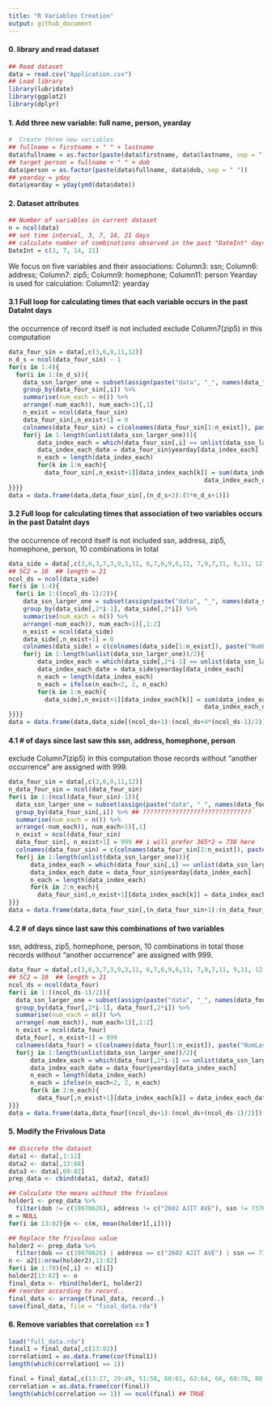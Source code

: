 ```yaml
---
title: "R Variables Creation"
output: github_document
---
```



#### 0. library and read dataset
```r
## Read dataset
data = read.csv("Application.csv")
## Load library
library(lubridate)
library(ggplot2)
library(dplyr)
```

#### 1. Add three new variable: full name, person, yearday
```r
#  Create three new variables
## fullname = firstname + " " + lastname
data$fullname = as.factor(paste(data$firstname, data$lastname, sep = " ")) 
## target person = fullname + " " + dob
data$person = as.factor(paste(data$fullname, data$dob, sep = " "))
## yearday = yday
data$yearday = yday(ymd(data$date))
```

#### 2. Dataset attributes
```r
## Number of variables in current dataset
n = ncol(data)
## set time interval, 3, 7, 14, 21 days
## calculate number of combinations observed in the past "DateInt" days
DateInt = c(3, 7, 14, 21)
```

We focus on five variables and their associations:
Column3: ssn; Column6: address; Column7: zip5; Column9: homephone; Column11: person
Yearday is used for calculation: 
Column12: yearday  

#### 3.1  Full loop for calculating times that each variable occurs in the past DataInt days
the occurrence of record itself is not included
exclude Column7(zip5) in this computation
```r
data_four_sin = data[,c(3,6,9,11,12)] 
n_d_s = ncol(data_four_sin) - 1
for(s in 1:4){
  for(i in 1:(n_d_s)){
    data_ssn_larger_one = subset(assign(paste("data", "_", names(data_four_sin)[i], sep = ""), data_four_sin %>%
    group_by(data_four_sin[,i]) %>% 
    summarise(num_each = n()) %>%
    arrange(-num_each)), num_each>1)[,1]
    n_exist = ncol(data_four_sin)
    data_four_sin[,n_exist+1] = 0
    colnames(data_four_sin) = c(colnames(data_four_sin[1:n_exist]), paste("NumLast", names(data_four_sin)[i], "Int", DateInt[s], sep = ""))
    for(j in 1:length(unlist(data_ssn_larger_one))){
        data_index_each = which(data_four_sin[,i] == unlist(data_ssn_larger_one[,1])[j])
        data_index_each_date = data_four_sin$yearday[data_index_each]
        n_each = length(data_index_each)
        for(k in 1:n_each){
          data_four_sin[,n_exist+1][data_index_each[k]] = sum(data_index_each_date>=(data_index_each_date[k]-DateInt[s]+1) &
                                                      data_index_each_date<=data_index_each_date[k]) - 1
}}}}
data = data.frame(data,data_four_sin[,(n_d_s+2):(5*n_d_s+1)])
```

#### 3.2  Full loop for calculating times that association of two variables occurs in the past DataInt days
the occurrence of record itself is not included
ssn, address, zip5, homephone, person, 10 combinations in total
```r
data_side = data[,c(3,6,3,7,3,9,3,11, 6,7,6,9,6,11, 7,9,7,11, 9,11, 12)] 
## 5C2 = 10  ## length = 21
ncol_ds = ncol(data_side)
for(s in 1:4){
  for(i in 1:((ncol_ds-1)/2)){
    data_ssn_larger_one = subset(assign(paste("data", "_", names(data_side)[2*i-1], names(data_side[2*i]), "Int", DateInt[s], sep = ""), data_side %>%
    group_by(data_side[,2*i-1], data_side[,2*i]) %>% 
    summarise(num_each = n()) %>%
    arrange(-num_each)), num_each>1)[,1:2]
    n_exist = ncol(data_side)
    data_side[,n_exist+1] = 0
    colnames(data_side) = c(colnames(data_side[1:n_exist]), paste("NumLast", names(data_side)[2*i-1], names(data_side[2*i]), "Int", DateInt[s], sep = ""))
    for(j in 1:length(unlist(data_ssn_larger_one))/2){
        data_index_each = which(data_side[,2*i-1] == unlist(data_ssn_larger_one[,1])[j] & data_side[,2*i] == unlist(data_ssn_larger_one[,2])[j])
        data_index_each_date = data_side$yearday[data_index_each]
        n_each = length(data_index_each)
        n_each = ifelse(n_each<2, 2, n_each) 
        for(k in 1:n_each){
          data_side[,n_exist+1][data_index_each[k]] = sum(data_index_each_date>=(data_index_each_date[k]-DateInt[s]+1) &
                                                      data_index_each_date<=data_index_each_date[k]) - 1
}}}}
data = data.frame(data,data_side[(ncol_ds+1):(ncol_ds+4*(ncol_ds-1)/2)]) 
```

#### 4.1  # of days since last saw this ssn, address, homephone, person 
exclude Column7(zip5) in this computation
those records without "another occurrence" are assigned with 999.
```r
data_four_sin = data[,c(3,6,9,11,12)]
n_data_four_sin = ncol(data_four_sin)
for(i in 1:(ncol(data_four_sin)-1)){
  data_ssn_larger_one = subset(assign(paste("data", "_", names(data_four_sin)[i], sep = ""), data_four_sin %>%
  group_by(data_four_sin[,i]) %>% ## ??????????????????????????????
  summarise(num_each = n()) %>%
  arrange(-num_each)), num_each>1)[,1]
  n_exist = ncol(data_four_sin)
  data_four_sin[, n_exist+1] = 999 ## i will prefer 365*2 = 730 here
  colnames(data_four_sin) = c(colnames(data_four_sin[1:n_exist]), paste("NumLast", names(data_four_sin)[i], sep = ""))
  for(j in 1:length(unlist(data_ssn_larger_one))){
      data_index_each = which(data_four_sin[,i] == unlist(data_ssn_larger_one[,1])[j])
      data_index_each_date = data_four_sin$yearday[data_index_each]
      n_each = length(data_index_each)
      for(k in 2:n_each){
        data_four_sin[,n_exist+1][data_index_each[k]] = data_index_each_date[k]-data_index_each_date[k-1]
}}}
data = data.frame(data,data_four_sin[,(n_data_four_sin+1):(n_data_four_sin+4)])
```

#### 4.2  # of days since last saw this combinations of two variables
ssn, address, zip5, homephone, person, 10 combinations in total
those records without "another occurrence" are assigned with 999.
```r
data_four = data[,c(3,6,3,7,3,9,3,11, 6,7,6,9,6,11, 7,9,7,11, 9,11, 12)] 
## 5C2 = 10  ## length = 21
ncol_ds = ncol(data_four)
for(i in 1:((ncol_ds-1)/2)){
  data_ssn_larger_one = subset(assign(paste("data", "_", names(data_four)[2*i-1], names(data_four[2*i]), sep = ""), data_four %>%
  group_by(data_four[,2*i-1], data_four[,2*i]) %>% 
  summarise(num_each = n()) %>%
  arrange(-num_each)), num_each>1)[,1:2]
  n_exist = ncol(data_four)
  data_four[, n_exist+1] = 999 
  colnames(data_four) = c(colnames(data_four[1:n_exist]), paste("NumLast", names(data_four)[2*i-1], names(data_four[2*i]), sep = ""))
  for(j in 1:length(unlist(data_ssn_larger_one))/2){
      data_index_each = which(data_four[,2*i-1] == unlist(data_ssn_larger_one[,1])[j] & data_four[,2*i] == unlist(data_ssn_larger_one[,2])[j])
      data_index_each_date = data_four$yearday[data_index_each]
      n_each = length(data_index_each)
      n_each = ifelse(n_each<2, 2, n_each) 
      for(k in 2:n_each){
        data_four[,n_exist+1][data_index_each[k]] = data_index_each_date[k]-data_index_each_date[k-1]
}}}
data = data.frame(data,data_four[(ncol_ds+1):(ncol_ds+(ncol_ds-1)/2)]) 
```


#### 5. Modify the Frivolous Data
```r
## discrete the dataset
data1 <- data[,1:12]
data2 <- data[,13:68]
data3 <- data[,69:82]
prep_data <- cbind(data1, data2, data3)

## Calculate the means without the frivolous
holder1 <- prep_data %>% 
  filter(dob != c(19070626), address != c("2602 AJIT AVE"), ssn != 737610282, homephone != 9105580920) 
m = NULL
for(i in 13:82){m <- c(m, mean(holder1[,i]))}

## Replace the frivolous value
holder2 <- prep_data %>% 
  filter(dob == c(19070626) | address == c("2602 AJIT AVE") | ssn == 737610282 | homephone == 9105580920) 
n <- a2[1:nrow(holder2),13:82]
for(i in 1:70){n[,i] <- m[i]}
holder2[13:82] <- n
final_data <- rbind(holder1, holder2)
## reorder according to record..
final_data <- arrange(final_data, record..)
save(final_data, file = "final_data.rda")
```

#### 6. Remove variables that correlation == 1
```r
load("full_data.rda")
final1 = final_data[,c(13:82)]
correlation1 = as.data.frame(cor(final1))
length(which(correlation1 == 1)) 

final = final_data[,c(13:27, 29:49, 51:58, 60:61, 63:64, 66, 69:78, 80:82)] 
correlation = as.data.frame(cor(final))
length(which(correlation == 1)) == ncol(final) ## TRUE
```


